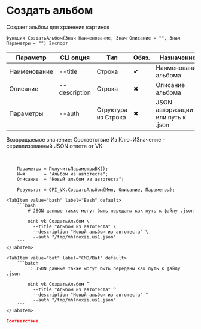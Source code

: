 ﻿---
sidebar_position: 5
description: Создать альбом и другие функции для работы с VK в Открытом пакете интеграций - бесплатной open-source библиотеке интеграций для 1С:Предприятие 8, OneScript и CLI
keywords: [1C, 1С, 1С:Предприятие, 1С:Предприятие 8.3, API, Интеграция, Сервисы, Обмен, OneScript, CLI, VK]
---


# Создать альбом
 Создает альбом для хранения картинок



`Функция СоздатьАльбом(Знач Наименование, Знач Описание = "", Знач Параметры = "") Экспорт`

  | Параметр | CLI опция | Тип | Обяз. | Назначение |
  |-|-|-|-|-|
  | Наименование | --title | Строка | &#x2714; | Наименование альбома |
  | Описание | --description | Строка | &#x2716; | Описание альбома |
  | Параметры | --auth | Структура из Строка | &#x2716; | JSON авторизации или путь к .json |

  
  Возвращаемое значение:   Соответствие Из КлючИЗначение - сериализованный JSON ответа от VK

<br/>




```bsl title="Пример использования для 1С:Предприятие/OneScript"
    Параметры = ПолучитьПараметрыВК();
    Имя       = "Альбом из автотеста";
    Описание  = "Новый альбом из автотеста";

    Результат = OPI_VK.СоздатьАльбом(Имя, Описание, Параметры);
```
    

 <Tabs>
  
    <TabItem value="bash" label="Bash" default>
        ```bash
            # JSON данные также могут быть переданы как путь к файлу .json
            
            oint vk СоздатьАльбом \
              --title "Альбом из автотеста" \
              --description "Новый альбом из автотеста" \
              --auth "/tmp/mhlnoxzi.us1.json"
        ```
    </TabItem>
  
    <TabItem value="bat" label="CMD/Bat" default>
        ```batch
            :: JSON данные также могут быть переданы как путь к файлу .json
            
            oint vk СоздатьАльбом ^
              --title "Альбом из автотеста" ^
              --description "Новый альбом из автотеста" ^
              --auth "/tmp/mhlnoxzi.us1.json"
        ```
    </TabItem>
</Tabs>


```json title="Результат"
Соответствие
```
